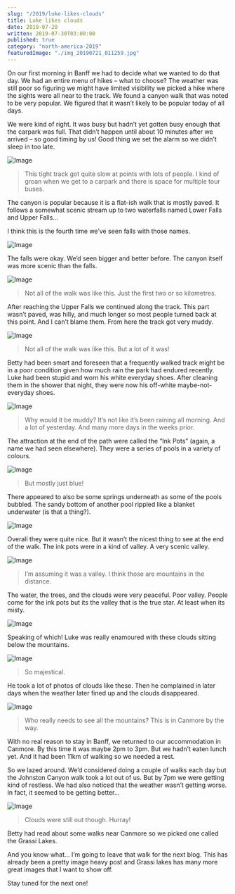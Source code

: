 ```yaml
---
slug: "/2019/luke-likes-clouds"
title: Luke likes clouds
date: 2019-07-20
written: 2019-07-30T03:00:00
published: true
category: "north-america-2019"
featuredImage: "./img_20190721_011259.jpg"
---
```


On our first morning in Banff we had to decide what we wanted to do that day. We had an entire menu of hikes – what to choose? The weather was still poor so figuring we might have limited visibility we picked a hike where the sights were all near to the track. We found a canyon walk that was noted to be very popular. We figured that it wasn’t likely to be popular today of all days.

We were kind of right. It was busy but hadn’t yet gotten busy enough that the carpark was full. That didn’t happen until about 10 minutes after we arrived – so good timing by us\! Good thing we set the alarm so we didn’t sleep in too late.

![Image](img_20190720_233350.jpg)

> This tight track got quite slow at points with lots of people. I kind of groan when we get to a carpark and there is space for multiple tour buses.

The canyon is popular because it is a flat-ish walk that is mostly paved. It follows a somewhat scenic stream up to two waterfalls named Lower Falls and Upper Falls…

I think this is the fourth time we’ve seen falls with those names.

![Image](img_20190721_000319.jpg)

The falls were okay. We’d seen bigger and better before. The canyon itself was more scenic than the falls.

![Image](img_20190720_234441.jpg)

> Not all of the walk was like this. Just the first two or so kilometres.

After reaching the Upper Falls we continued along the track. This part wasn’t paved, was hilly, and much longer so most people turned back at this point. And I can’t blame them. From here the track got very muddy.

![Image](img_20190721_005018.jpg)

> Not all of the walk was like this. But a lot of it was\!

Betty had been smart and foreseen that a frequently walked track might be in a poor condition given how much rain the park had endured recently. Luke had been stupid and worn his white everyday shoes. After cleaning them in the shower that night, they were now his off-white maybe-not-everyday shoes.

![Image](img_20190721_005436.jpg)

> Why would it be muddy? It’s not like it’s been raining all morning. And a lot of yesterday. And many more days in the weeks prior.

The attraction at the end of the path were called the “Ink Pots” (again, a name we had seen elsewhere). They were a series of pools in a variety of colours.

![Image](img_20190721_011012.jpg)

> But mostly just blue!

There appeared to also be some springs underneath as some of the pools bubbled. The sandy bottom of another pool rippled like a blanket underwater (is that a thing?).

![Image](img_20190721_010942.jpg)

Overall they were quite nice. But it wasn’t the nicest thing to see at the end of the walk. The ink pots were in a kind of valley. A very scenic valley.

![Image](img_20190721_010909.jpg)

> I’m assuming it was a valley. I think those are mountains in the distance.

The water, the trees, and the clouds were very peaceful. Poor valley. People come for the ink pots but its the valley that is the true star. At least when its misty.

![Image](img_20190721_011259.jpg)

Speaking of which! Luke was really enamoured with these clouds sitting below the mountains.

![Image](img_20190721_025651.jpg)

> So majestical.

He took a lot of photos of clouds like these. Then he complained in later days when the weather later fined up and the clouds disappeared.

![Image](img_20190721_063752.jpg)

> Who really needs to see all the mountains? This is in Canmore by the way.

With no real reason to stay in Banff, we returned to our accommodation in Canmore. By this time it was maybe 2pm to 3pm. But we hadn’t eaten lunch yet. And it had been 11km of walking so we needed a rest.

So we lazed around. We’d considered doing a couple of walks each day but the Johnston Canyon walk took a lot out of us. But by 7pm we were getting kind of restless. We had also noticed that the weather wasn’t getting worse. In fact, it seemed to be getting better…

![Image](img_20190721_063755.jpg)

> Clouds were still out though. Hurray!

Betty had read about some walks near Canmore so we picked one called the Grassi Lakes.

And you know what… I’m going to leave that walk for the next blog. This has already been a pretty image heavy post and Grassi lakes has many more great images that I want to show off.

Stay tuned for the next one!